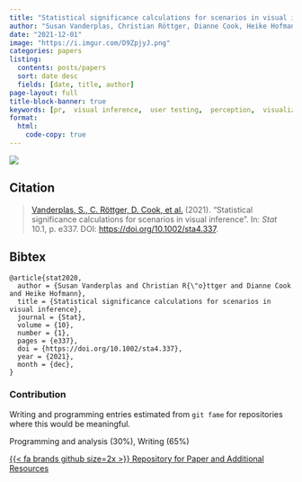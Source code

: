 ```yaml
---
title: "Statistical significance calculations for scenarios in visual inference"
author: "Susan Vanderplas, Christian Röttger, Dianne Cook, Heike Hofmann"
date: "2021-12-01"
image: "https://i.imgur.com/D9ZpjyJ.png"
categories: papers
listing:
  contents: posts/papers
  sort: date desc
  fields: [date, title, author]
page-layout: full
title-block-banner: true
keywords: [pr,  visual inference,  user testing,  perception,  visualization]
format:
  html:
    code-copy: true
---
```

 
![](https://i.imgur.com/D9ZpjyJ.png){.preview-image}
 
## Citation
> <a name=bib-stat2020></a>[Vanderplas, S., C. Röttger, D. Cook, et al.](#cite-stat2020) (2021). “Statistical significance calculations for scenarios in visual inference”. In: _Stat_ 10.1, p. e337. DOI: [https://doi.org/10.1002/sta4.337](https://doi.org/https%3A%2F%2Fdoi.org%2F10.1002%2Fsta4.337).

::: {.callout-note collapse='true'}
## Bibtex
```
@article{stat2020,
  author = {Susan Vanderplas and Christian R{\"o}ttger and Dianne Cook and Heike Hofmann},
  title = {Statistical significance calculations for scenarios in visual inference},
  journal = {Stat},
  volume = {10},
  number = {1},
  pages = {e337},
  doi = {https://doi.org/10.1002/sta4.337},
  year = {2021},
  month = {dec},
}
```
:::



### Contribution

Writing and programming entries estimated from `git fame` for repositories where this would be meaningful.

Programming and analysis (30\%), Writing (65\%)

[{{< fa brands github size=2x >}} Repository for Paper and Additional Resources](https://github.com/srvanderplas/visual-inference-alpha){.btn .btn-tip role="button"}
